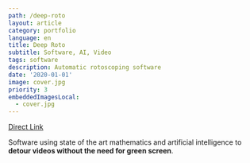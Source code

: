 ```yaml
---
path: /deep-roto
layout: article
category: portfolio
language: en
title: Deep Roto
subtitle: Software, AI, Video
tags: software
description: Automatic rotoscoping software
date: '2020-01-01'
image: cover.jpg
priority: 3
embeddedImagesLocal:
  - cover.jpg
---
```


<ResponsiveIframe
  src="https://www.linkedin.com/embed/feed/update/urn:li:ugcPost:6768081479651135488?compact=1"
  width="1080"
  height="1080"
/>

[Direct Link](https://www.linkedin.com/feed/update/urn:li:activity:6768091473599627264/)

Software using state of the art mathematics and artificial intelligence to **detour videos without the need for green screen**.
